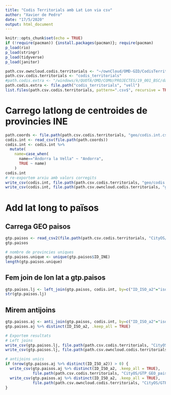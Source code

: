```yaml
---
title: "Codis Territorials amb Lat Lon via csv"
author: "Xavier de Pedro"
date: "17/5/2020"
output: html_document
---
```


```r
knitr::opts_chunk$set(echo = TRUE)
if (!require(pacman)) {install.packages(pacman)}; require(pacman)
p_load(rio)
p_load(stringr)
p_load(tidyverse)
p_load(janitor)
```

```r
path.csv.owncloud.codis.territorials <- "~/ownCloud/OMD-GID/CodisTerritorials"
path.csv.codis.territorials <- "codis_territorials"
#path.codis.extra <- "/windows/k/QUOTA/OMD/COMU/PROJECTES/19_001_BSC/dades/codis_territorials"
path.codis.extra <- file.path("codis_territorials", "vell")
list.files(path.csv.codis.territorials, pattern=".csv$", recursive = TRUE)
```

# Carrego latlong de centroides de provincies INE

```r
path.coords <- file.path(path.csv.codis.territorials, "geo/codis.int.csv")
codis.int <- read_csv(file.path(path.coords)) 
codis.int <- codis.int %>% 
  mutate(
    name=case_when(
      name=="Andorra la Vella" ~ "Andorra",
      TRUE ~ name)
    )
codis.int
# re-exportem arxiu amb valors corregits
write_csv(codis.int, file.path(path.csv.codis.territorials, "geo/codis.int.csv")) 
write_csv(codis.int, file.path(path.csv.owncloud.codis.territorials, "geo/codis.int.csv")) 
```


# Add lat long to països

## Carrega GEO paisos

```r
gtp.paisos <- read_csv2(file.path(path.csv.codis.territorials, "CityOS/GTP_GEO_paisos.csv"))
gtp.paisos
```

```r
# nombre de provincies uniques
gtp.paisos.unique <- unique(gtp.paisos$ID_INE)
length(gtp.paisos.unique)
```

## Fem join de lon lat a gtp.paisos

```r
gtp.paisos.lj <- left_join(gtp.paisos, codis.int, by=c("ID_ISO_a2"="iso_a2"))
str(gtp.paisos.lj)
```

## Mirem antijoins

```r
gtp.paisos.aj <- anti_join(gtp.paisos, codis.int, by=c("ID_ISO_a2"="iso_a2"))
gtp.paisos.aj %>% distinct(ID_ISO_a2, .keep_all = TRUE)
```

```r
# Exportem resultats
# Left joins
write_csv(gtp.paisos.lj, file.path(path.csv.codis.territorials, "CityOS/GTP_GEO_paisos_lonlat.csv"))
write_csv(gtp.paisos.lj, file.path(path.csv.owncloud.codis.territorials, "CityOS/GTP_GEO_paisos_lonlat.csv"))

# antijoins unics
if (nrow(gtp.paisos.aj %>% distinct(ID_ISO_a2)) > 0) {
  write_csv(gtp.paisos.aj %>% distinct(ID_ISO_a2, .keep_all = TRUE),
            file.path(path.csv.codis.territorials, "CityOS/GTP_GEO_paisos_lonlat.antijoins.csv"))
  write_csv(gtp.paisos.aj %>% distinct(ID_ISO_a2, .keep_all = TRUE), 
            file.path(path.csv.owncloud.codis.territorials, "CityOS/GTP_GEO_paisos_lonlat.antijoin.csv"))
}

```

